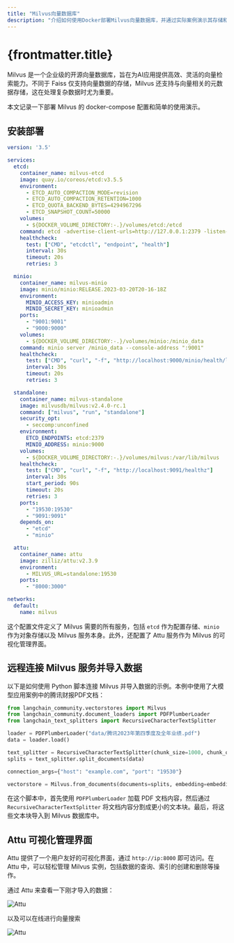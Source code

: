 ```yaml
---
title: "Milvus向量数据库"
description: "介绍如何使用Docker部署Milvus向量数据库，并通过实际案例演示其存储和查询功能。"
---
```


# {frontmatter.title}

Milvus 是一个企业级的开源向量数据库，旨在为AI应用提供高效、灵活的向量检索能力。不同于 Faiss 仅支持向量数据的存储，Milvus 还支持与向量相关的元数据存储，这在处理复杂数据时尤为重要。

本文记录一下部署 Milvus 的 docker-compose 配置和简单的使用演示。

## 安装部署

```yaml
version: '3.5'

services:
  etcd:
    container_name: milvus-etcd
    image: quay.io/coreos/etcd:v3.5.5
    environment:
      - ETCD_AUTO_COMPACTION_MODE=revision
      - ETCD_AUTO_COMPACTION_RETENTION=1000
      - ETCD_QUOTA_BACKEND_BYTES=4294967296
      - ETCD_SNAPSHOT_COUNT=50000
    volumes:
      - ${DOCKER_VOLUME_DIRECTORY:-.}/volumes/etcd:/etcd
    command: etcd -advertise-client-urls=http://127.0.0.1:2379 -listen-client-urls http://0.0.0.0:2379 --data-dir /etcd
    healthcheck:
      test: ["CMD", "etcdctl", "endpoint", "health"]
      interval: 30s
      timeout: 20s
      retries: 3

  minio:
    container_name: milvus-minio
    image: minio/minio:RELEASE.2023-03-20T20-16-18Z
    environment:
      MINIO_ACCESS_KEY: minioadmin
      MINIO_SECRET_KEY: minioadmin
    ports:
      - "9001:9001"
      - "9000:9000"
    volumes:
      - ${DOCKER_VOLUME_DIRECTORY:-.}/volumes/minio:/minio_data
    command: minio server /minio_data --console-address ":9001"
    healthcheck:
      test: ["CMD", "curl", "-f", "http://localhost:9000/minio/health/live"]
      interval: 30s
      timeout: 20s
      retries: 3

  standalone:
    container_name: milvus-standalone
    image: milvusdb/milvus:v2.4.0-rc.1
    command: ["milvus", "run", "standalone"]
    security_opt:
      - seccomp:unconfined
    environment:
      ETCD_ENDPOINTS: etcd:2379
      MINIO_ADDRESS: minio:9000
    volumes:
      - ${DOCKER_VOLUME_DIRECTORY:-.}/volumes/milvus:/var/lib/milvus
    healthcheck:
      test: ["CMD", "curl", "-f", "http://localhost:9091/healthz"]
      interval: 30s
      start_period: 90s
      timeout: 20s
      retries: 3
    ports:
      - "19530:19530"
      - "9091:9091"
    depends_on:
      - "etcd"
      - "minio"

  attu:
    container_name: attu
    image: zilliz/attu:v2.3.9
    environment:
      - MILVUS_URL=standalone:19530
    ports:
      - "8000:3000"

networks:
  default:
    name: milvus
```

这个配置文件定义了 Milvus 需要的所有服务，包括 `etcd` 作为配置存储、`minio` 作为对象存储以及 Milvus 服务本身。此外，还配置了 Attu 服务作为 Milvus 的可视化管理界面。

## 远程连接 Milvus 服务并导入数据

以下是如何使用 Python 脚本连接 Milvus 并导入数据的示例。本例中使用了大模型应用案例中的腾讯财报PDF文档：

```python
from langchain_community.vectorstores import Milvus
from langchain_community.document_loaders import PDFPlumberLoader
from langchain_text_splitters import RecursiveCharacterTextSplitter

loader = PDFPlumberLoader("data/腾讯2023年第四季度及全年业绩.pdf")
data = loader.load()

text_splitter = RecursiveCharacterTextSplitter(chunk_size=1000, chunk_overlap=200)
splits = text_splitter.split_documents(data)

connection_args={"host": "example.com", "port": "19530"}

vectorstore = Milvus.from_documents(documents=splits, embedding=embeddings, connection_args=connection_args)
```

在这个脚本中，首先使用 `PDFPlumberLoader` 加载 PDF 文档内容，然后通过 `RecursiveCharacterTextSplitter` 将文档内容分割成更小的文本块。最后，将这些文本块导入到 Milvus 数据库中。

## Attu 可视化管理界面

Attu 提供了一个用户友好的可视化界面，通过 `http://ip:8000` 即可访问。在 Attu 中，可以轻松管理 Milvus 实例，包括数据的查询、索引的创建和删除等操作。

通过 Attu 来查看一下刚才导入的数据：

![Attu](/llm-assets/milvus_screenshot_1.png)

以及可以在线进行向量搜索

![Attu](/llm-assets/milvus_screenshot_2.png)
